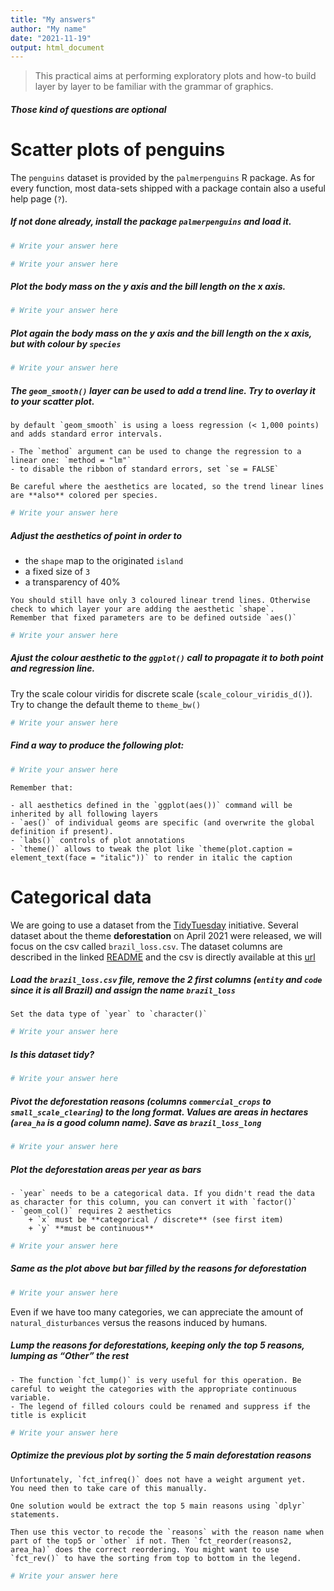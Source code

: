 ```yaml
---
title: "My answers"
author: "My name"
date: "2021-11-19"
output: html_document
---
```



> This practical aims at performing exploratory plots and how-to build layer by layer to be familiar with
the grammar of graphics.  

##### Those kind of questions are optional {.bonus}


# Scatter plots of penguins

The `penguins` dataset is provided by the `palmerpenguins` R package. As for every function, most data-sets shipped with a package contain also a useful help page (`?`).

##### If not done already, install the package `palmerpenguins` and load it.

```r
# Write your answer here
```

```r
# Write your answer here
```


##### Plot the body mass on the _y_ axis and the bill length on the _x_ axis.

```r
# Write your answer here
```


##### Plot again the body mass on the _y_ axis and the bill length on the _x_ axis, but with colour by `species`

```r
# Write your answer here
```




##### The `geom_smooth()` layer can be used to add a trend line. Try to overlay it to your scatter plot.

```block
by default `geom_smooth` is using a loess regression (< 1,000 points) and adds standard error intervals. 

- The `method` argument can be used to change the regression to a linear one: `method = "lm"`
- to disable the ribbon of standard errors, set `se = FALSE`

Be careful where the aesthetics are located, so the trend linear lines are **also** colored per species.
```

```r
# Write your answer here
```



##### Adjust the aesthetics of point in order to

- the `shape` map to the originated `island`
- a fixed size of `3`
- a transparency of 40%

```block
You should still have only 3 coloured linear trend lines. Otherwise check to which layer your are adding the aesthetic `shape`.
Remember that fixed parameters are to be defined outside `aes()`
```

```r
# Write your answer here
```


##### Ajust the colour aesthetic to the `ggplot()` call to propagate it to both point and regression line.
Try the scale colour viridis for discrete scale (`scale_colour_viridis_d()`). Try to change the default theme to `theme_bw()`

```r
# Write your answer here
```


##### Find a way to produce the following plot:


```r
# Write your answer here
```


```block
Remember that:

- all aesthetics defined in the `ggplot(aes())` command will be inherited by all following layers
- `aes()` of individual geoms are specific (and overwrite the global definition if present).
- `labs()` controls of plot annotations
- `theme()` allows to tweak the plot like `theme(plot.caption = element_text(face = "italic"))` to render in italic the caption
```

# Categorical data

We are going to use a dataset from the [TidyTuesday](https://github.com/rfordatascience/tidytuesday/) initiative. Several dataset about the theme **deforestation** on April 2021 were released, we will focus on the csv called `brazil_loss.csv`. The dataset columns are described in the linked [README](https://github.com/rfordatascience/tidytuesday/blob/master/data/2021/2021-04-06/readme.md) and the csv is directly available at this [url](https://raw.githubusercontent.com/rfordatascience/tidytuesday/master/data/2021/2021-04-06/brazil_loss.csv)


##### Load the `brazil_loss.csv` file, remove the 2 first columns (`entity` and `code` since it is all Brazil) and assign the name `brazil_loss`

```block
Set the data type of `year` to `character()`
```

```r
# Write your answer here
```




##### Is this dataset tidy?

```r
# Write your answer here
```


##### Pivot the deforestation reasons (columns `commercial_crops` to `small_scale_clearing`) to the long format. Values are areas in hectares (`area_ha` is a good column name). Save as `brazil_loss_long`

```r
# Write your answer here
```



##### Plot the deforestation areas per year as bars

```block
- `year` needs to be a categorical data. If you didn't read the data as character for this column, you can convert it with `factor()`
- `geom_col()` requires 2 aesthetics
    + `x` must be **categorical / discrete** (see first item)
    + `y` **must be continuous**
```

```r
# Write your answer here
```


##### Same as the plot above but bar filled by the reasons for deforestation

```r
# Write your answer here
```


Even if we have too many categories, we can appreciate the amount of `natural_disturbances` versus the reasons induced by humans.

##### Lump the reasons for deforestations, keeping only the top 5 reasons, lumping as "Other" the rest

```block
- The function `fct_lump()` is very useful for this operation. Be careful to weight the categories with the appropriate continuous variable.
- The legend of filled colours could be renamed and suppress if the title is explicit
```

```r
# Write your answer here
```



##### Optimize the previous plot by sorting the 5 main deforestation reasons
```block
Unfortunately, `fct_infreq()` does not have a weight argument yet. 
You need then to take care of this manually.

One solution would be extract the top 5 main reasons using `dplyr` statements.

Then use this vector to recode the `reasons` with the reason name when part of the top5 or `other` if not. Then `fct_reorder(reasons2, area_ha)` does the correct reordering. You might want to use
`fct_rev()` to have the sorting from top to bottom in the legend.
```

```r
# Write your answer here
```

